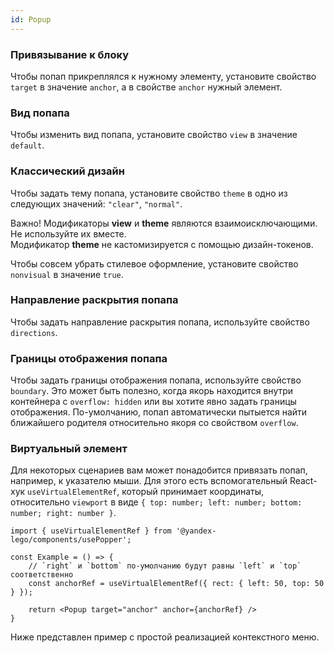 ```yaml
---
id: Popup
---
```



### Привязывание к блоку

Чтобы попап прикреплялся к нужному элементу, установите свойство `target` в значение `anchor`, а в свойстве `anchor` нужный элемент.

<Example
    height={150}
    component={PopupTarget}
    source={popupTargetSources}
/>

### Вид попапа

Чтобы изменить вид попапа, установите свойство `view` в значение `default`.

<Example
    height={100}
    component={PopupView}
    source={popupViewSources}
/>

### Классический дизайн

Чтобы задать тему попапа, установите свойство `theme` в одно из следующих значений: `"clear"`, `"normal"`.

<Disclaimer>
    <p>
    Важно! Модификаторы <b>view</b> и <b>theme</b> являются взаимоисключающими. Не используйте их вместе. <br />
    Модификатор <b>theme</b>  не кастомизируется с помощью дизайн-токенов.
    </p>
</Disclaimer>

<Example
    height={100}
    component={PopupTheme}
    source={popupThemeSources}
/>

Чтобы совсем убрать стилевое оформление, установите свойство `nonvisual` в значение `true`.

<Example
    height={100}
    component={PopupNonvisual}
    source={popupNonvisualSources}
/>

### Направление раскрытия попапа

Чтобы задать направление раскрытия попапа, используйте свойство `directions`.

<Example
    height={250}
    component={PopupDirection}
    source={popupDirectionSources}
/>

### Границы отображения попапа

Чтобы задать границы отображения попапа, используйте свойство `boundary`. Это может быть полезно, когда якорь находится внутри контейнера с `overflow: hidden` или вы хотите явно задать границы отображения. По-умолчанию, попап автоматически пытыется найти ближайшего родителя относительно якоря со свойством `overflow`.

<Example
    height={300}
    component={PopupBoundary}
    source={popupBoundarySources}
/>

### Виртуальный элемент

Для некоторых сценариев вам может понадобится привязать попап, например, к указателю мыши. Для этого есть вспомогательный React-хук `useVirtualElementRef`, который принимает координаты, относительно `viewport` в виде `{ top: number; left: number; bottom: number; right: number }`.

```tsx
import { useVirtualElementRef } from '@yandex-lego/components/usePopper';

const Example = () => {
    // `right` и `bottom` по-умолчанию будут равны `left` и `top` соответственно
    const anchorRef = useVirtualElementRef({ rect: { left: 50, top: 50 } });

    return <Popup target="anchor" anchor={anchorRef} />
}
```

Ниже представлен пример с простой реализацией контекстного меню.

<Example
    component={PopupContextMenu}
    source={popupContextMenuSources}
/>
